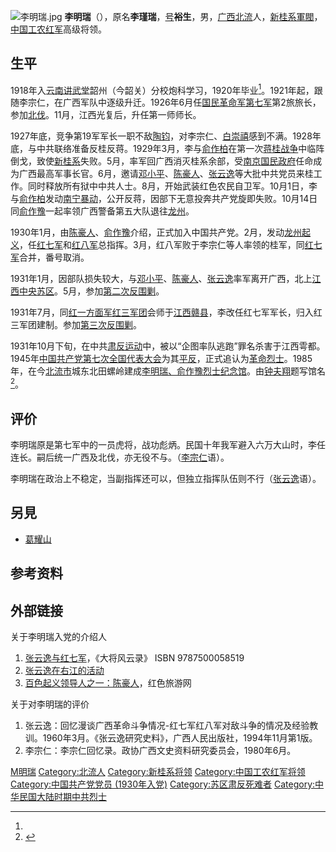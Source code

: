 {{Otheruses|other=名为李明瑞的其他人物|李为芝}}

[[File:李明瑞.jpg|thumb]]
'''李明瑞'''（{{bd|1896年|11月9日|1931年|10月|catIdx=L李明瑞}}），原名'''李瑾瑞'''，[[号|号]]'''裕生'''，男，[[廣西省_(中華民國)|广西]][[北流縣|北流]]人，[[新桂系軍閥|新桂系軍閥]]，[[中国工农红军|中国工农红军]]高级将领。

==生平==
1918年入[[云南讲武堂|云南讲武堂]]韶州（今韶关）分校炮科学习，1920年毕业<ref name=a1/>。1921年起，跟随李宗仁，在广西军队中逐级升迁。1926年6月任[[国民革命军|国民革命军]][[国民革命军第七军|第七军]]第2旅旅长，参加[[國民革命軍北伐|北伐]]。11月，江西光复后，升任第一师师长。

1927年底，竞争第19军军长一职不敌[[陶钧|陶钧]]，对李宗仁、[[白崇禧|白崇禧]]感到不满。1928年底，与中共联络准备反桂反蒋。1929年3月，李与[[俞作柏|俞作柏]]在第一次[[蒋桂战争|蒋桂战争]]中临阵倒戈，致使[[新桂系|新桂系]]失败。5月，率军回广西消灭桂系余部，受[[南京国民政府|南京国民政府]]任命成为广西最高军事长官。6月，邀请[[邓小平|邓小平]]、[[陈豪人|陈豪人]]、[[张云逸|张云逸]]等大批中共党员来桂工作。同时释放所有狱中中共人士。8月，开始武装红色农民自卫军。10月1日，李与[[俞作柏|俞作柏]]发动[[南宁兵变|南宁暴动]]，公开反蒋，因部下无意投奔共产党旋即失败。10月14日同[[俞作豫|俞作豫]]一起率领广西警备第五大队退往[[龙州|龙州]]。

1930年1月，由[[陈豪人|陈豪人]]、[[俞作豫|俞作豫]]介绍，正式加入中国共产党。2月，发动[[龙州起义|龙州起义]]，任[[红七军|红七军]]和[[红八军|红八军]]总指挥。3月，红八军败于李宗仁等人率领的桂军，同[[红七军|红七军]]合并，番号取消。

1931年1月，因部队损失较大，与[[邓小平|邓小平]]、[[陈豪人|陈豪人]]、[[张云逸|张云逸]]率军离开广西，北上[[江西|江西]][[中央苏区|中央苏区]]。5月，参加[[第二次反围剿|第二次反围剿]]。

1931年7月，同[[红一方面军|红一方面军]][[红三军团|红三军团]]会师于[[江西|江西]][[赣县|赣县]]，李改任红七军军长，归入红三军团建制。参加[[第三次反围剿|第三次反围剿]]。

1931年10月下旬，在中共[[蘇區肅清反革命運動|肃反运动]]中，被以“企图率队逃跑”罪名杀害于江西雩都。1945年[[中国共产党第七次全国代表大会|中国共产党第七次全国代表大会]]为其[[平反|平反]]，正式追认为[[革命烈士|革命烈士]]。1985年，在今[[北流市|北流市]]城东北田螺岭建成[[李明瑞、俞作豫烈士纪念馆|李明瑞、俞作豫烈士纪念馆]]。由[[钟夫翔|钟夫翔]]题写馆名<ref name="a1">{{Cite web|url=http://www.gxdsw.cn/showarticle.asp?articleid=2143|title=李明瑞、俞作豫纪念馆|accessdate=2021-06-08|author=|date=2013-12-06|work=责编：秦先灿|publisher=广西党史网|quote=|language=Zh-hans|archive-date=2021-06-07|archive-url=https://web.archive.org/web/20210607233446/http://www.gxdsw.cn/showarticle.asp?articleid=2143|dead-url=no}}</ref>。

== 评价 ==

李明瑞原是第七军中的一员虎将，战功彪炳。民国十年我军避入六万大山时，李任连长。嗣后统一广西及北伐，亦无役不与。（[[李宗仁|李宗仁]]语）。

李明瑞在政治上不稳定，当副指挥还可以，但独立指挥队伍则不行（[[张云逸|张云逸]]语）。

== 另見 ==
*[[葛耀山|葛耀山]]

== 参考资料 ==
{{Reflist|25em}}

== 外部链接 ==
;关于李明瑞入党的介绍人
#[https://web.archive.org/web/20070313100551/http://www.aikanshu.com/books/10318/409676.htm 张云逸与红七军]，《大将风云录》 ISBN 9787500058519
#[http://cyc90.cycnet.com/leaders/zyy/content.jsp?id=11438&s_code=2405 张云逸在右江的活动] {{Wayback|url=http://cyc90.cycnet.com/leaders/zyy/content.jsp?id=11438&s_code=2405 |date=20070312041830 }}
#[https://web.archive.org/web/20070314041115/http://www.xibaipo.com/sdjd/news/2005-3/200531700524.htm 百色起义领导人之一：陈豪人]，红色旅游网

;关于对李明瑞的评价

#张云逸：回忆漫谈广西革命斗争情况-红七军红八军对敌斗争的情况及经验教训。1960年3月。《张云逸研究史料》，广西人民出版社，1994年11月第1版。
#李宗仁：李宗仁回忆录。政协广西文史资料研究委员会，1980年6月。

{{Authority control}}

{{DEFAULTSORT:L李明瑞}}
[[Category:李姓|M明瑞]]
[[Category:北流人|Category:北流人]]
[[Category:新桂系将领|Category:新桂系将领]]
[[Category:中国工农红军将领|Category:中国工农红军将领]]
[[Category:中国共产党党员_(1930年入党)|Category:中国共产党党员 (1930年入党)]]
[[Category:苏区肃反死难者|Category:苏区肃反死难者]]
[[Category:中华民国大陆时期中共烈士|Category:中华民国大陆时期中共烈士]]